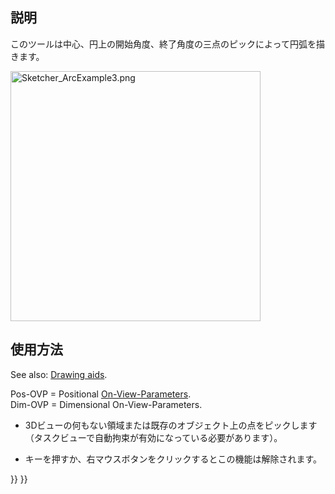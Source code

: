 <languages/>

{{Docnav
|[[Sketcher_CreateLine|Line]]
|[[Sketcher_Create3PointArc|Arc by 3 points]]
|[[Sketcher_Workbench|Sketcher]]
|IconL=Sketcher_CreateLine.svg
|IconR=Sketcher_Create3PointArc.svg
|IconC=Workbench_Sketcher.svg
}}

<div class="mw-translate-fuzzy">
{{GuiCommand/ja
|Name=Sketcher Arc
|Name/ja=中心点から円弧を作成
|Workbenches=[[Sketcher Workbench/ja|スケッチャー]]
|MenuLocation=Sketch → スケッチャージオメトリ → 中心点から円弧を作成
|SeeAlso=[[Sketcher CompCreateCircle/ja|Sketcher Circle]]
}}
</div>

<span id="Description"></span>
==説明==

<div class="mw-translate-fuzzy">
このツールは中心、円上の開始角度、終了角度の三点のピックによって円弧を描きます。
</div>

[[Image:Sketcher_ArcExample3.png|400px]]
{{Caption|Arc created in Center mode with automatically applied constraints defined by entering all On-View-Parameters}}

<span id="Usage"></span>
<div class="mw-translate-fuzzy">
==使用方法==
</div>

See also: [[Sketcher_Workbench#Drawing_aids|Drawing aids]].

Pos-OVP = Positional [[Sketcher_Preferences#General|On-View-Parameters]]. {{Version|1.0}}<br>
Dim-OVP = Dimensional On-View-Parameters. {{Version|1.0}}

<div class="mw-translate-fuzzy">
* 3Dビューの何もない領域または既存のオブジェクト上の点をピックします（タスクビューで自動拘束が有効になっている必要があります）。
* {{KEY|Esc}}キーを押すか、右マウスボタンをクリックするとこの機能は解除されます。
</div>


{{Docnav
|[[Sketcher_CreateLine|Line]]
|[[Sketcher_Create3PointArc|Arc by 3 points]]
|[[Sketcher_Workbench|Sketcher]]
|IconL=Sketcher_CreateLine.svg
|IconR=Sketcher_Create3PointArc.svg
|IconC=Workbench_Sketcher.svg
}}

{{Sketcher_Tools_navi{{#translation:}}}}
{{Userdocnavi{{#translation:}}}}